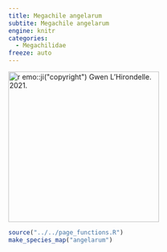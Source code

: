 ```yaml
---
title: Megachile angelarum
subtite: Megachile angelarum
engine: knitr
categories:
  - Megachilidae
freeze: auto
---
```

[![`r emo::ji("copyright")` Gwen L'Hirondelle. 2021.](https://inaturalist-open-data.s3.amazonaws.com/photos/165742936/large.jpeg){height=300}](https://inaturalist-open-data.s3.amazonaws.com/photos/165742936/large.jpeg)

```r
source("../../page_functions.R")
make_species_map("angelarum")
```
